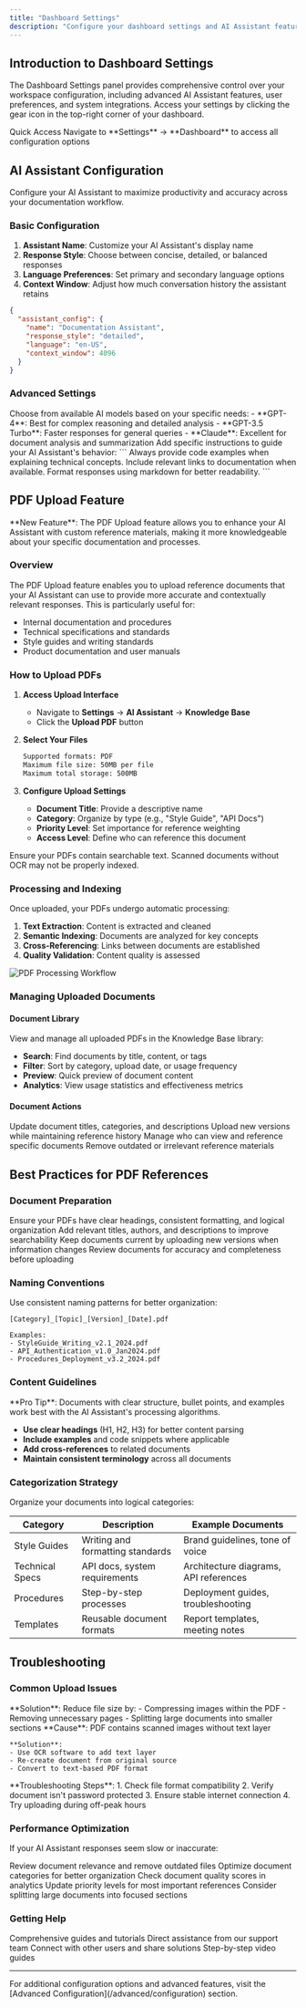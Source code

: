 ```yaml
---
title: "Dashboard Settings"
description: "Configure your dashboard settings and AI Assistant features for optimal performance"
---
```


## Introduction to Dashboard Settings

The Dashboard Settings panel provides comprehensive control over your workspace configuration, including advanced AI Assistant features, user preferences, and system integrations. Access your settings by clicking the gear icon in the top-right corner of your dashboard.

<Card>
  <CardHeader>
    <CardTitle>Quick Access</CardTitle>
  </CardHeader>
  <CardBody>
    Navigate to **Settings** → **Dashboard** to access all configuration options
  </CardBody>
</Card>

## AI Assistant Configuration

Configure your AI Assistant to maximize productivity and accuracy across your documentation workflow.

### Basic Configuration

1. **Assistant Name**: Customize your AI Assistant's display name
2. **Response Style**: Choose between concise, detailed, or balanced responses
3. **Language Preferences**: Set primary and secondary language options
4. **Context Window**: Adjust how much conversation history the assistant retains

```json
{
  "assistant_config": {
    "name": "Documentation Assistant",
    "response_style": "detailed",
    "language": "en-US",
    "context_window": 4096
  }
}
```

### Advanced Settings

<AccordionGroup>
  <Accordion title="Model Selection">
    Choose from available AI models based on your specific needs:
    - **GPT-4**: Best for complex reasoning and detailed analysis
    - **GPT-3.5 Turbo**: Faster responses for general queries
    - **Claude**: Excellent for document analysis and summarization
  </Accordion>
  
  <Accordion title="Custom Instructions">
    Add specific instructions to guide your AI Assistant's behavior:
    ```
    Always provide code examples when explaining technical concepts.
    Include relevant links to documentation when available.
    Format responses using markdown for better readability.
    ```
  </Accordion>
</AccordionGroup>

## PDF Upload Feature

<Info>
  **New Feature**: The PDF Upload feature allows you to enhance your AI Assistant with custom reference materials, making it more knowledgeable about your specific documentation and processes.
</Info>

### Overview

The PDF Upload feature enables you to upload reference documents that your AI Assistant can use to provide more accurate and contextually relevant responses. This is particularly useful for:

- Internal documentation and procedures
- Technical specifications and standards
- Style guides and writing standards
- Product documentation and user manuals

### How to Upload PDFs

1. **Access Upload Interface**
   - Navigate to **Settings** → **AI Assistant** → **Knowledge Base**
   - Click the **Upload PDF** button

2. **Select Your Files**
   ```bash
   Supported formats: PDF
   Maximum file size: 50MB per file
   Maximum total storage: 500MB
   ```

3. **Configure Upload Settings**
   - **Document Title**: Provide a descriptive name
   - **Category**: Organize by type (e.g., "Style Guide", "API Docs")
   - **Priority Level**: Set importance for reference weighting
   - **Access Level**: Define who can reference this document

<Warning>
  Ensure your PDFs contain searchable text. Scanned documents without OCR may not be properly indexed.
</Warning>

### Processing and Indexing

Once uploaded, your PDFs undergo automatic processing:

1. **Text Extraction**: Content is extracted and cleaned
2. **Semantic Indexing**: Documents are analyzed for key concepts
3. **Cross-Referencing**: Links between documents are established
4. **Quality Validation**: Content quality is assessed

<Frame>
  <img src="/images/pdf-processing-flow.png" alt="PDF Processing Workflow" />
</Frame>

### Managing Uploaded Documents

#### Document Library

View and manage all uploaded PDFs in the Knowledge Base library:

- **Search**: Find documents by title, content, or tags
- **Filter**: Sort by category, upload date, or usage frequency
- **Preview**: Quick preview of document content
- **Analytics**: View usage statistics and effectiveness metrics

#### Document Actions

<CardGroup cols={2}>
  <Card title="Edit Metadata" icon="edit">
    Update document titles, categories, and descriptions
  </Card>
  <Card title="Version Control" icon="code-branch">
    Upload new versions while maintaining reference history
  </Card>
  <Card title="Access Control" icon="lock">
    Manage who can view and reference specific documents
  </Card>
  <Card title="Delete Documents" icon="trash">
    Remove outdated or irrelevant reference materials
  </Card>
</CardGroup>

## Best Practices for PDF References

### Document Preparation

<Steps>
  <Step title="Optimize Content Structure">
    Ensure your PDFs have clear headings, consistent formatting, and logical organization
  </Step>
  <Step title="Include Metadata">
    Add relevant titles, authors, and descriptions to improve searchability
  </Step>
  <Step title="Regular Updates">
    Keep documents current by uploading new versions when information changes
  </Step>
  <Step title="Quality Control">
    Review documents for accuracy and completeness before uploading
  </Step>
</Steps>

### Naming Conventions

Use consistent naming patterns for better organization:

```
[Category]_[Topic]_[Version]_[Date].pdf

Examples:
- StyleGuide_Writing_v2.1_2024.pdf
- API_Authentication_v1.0_Jan2024.pdf
- Procedures_Deployment_v3.2_2024.pdf
```

### Content Guidelines

<Tip>
  **Pro Tip**: Documents with clear structure, bullet points, and examples work best with the AI Assistant's processing algorithms.
</Tip>

- **Use clear headings** (H1, H2, H3) for better content parsing
- **Include examples** and code snippets where applicable
- **Add cross-references** to related documents
- **Maintain consistent terminology** across all documents

### Categorization Strategy

Organize your documents into logical categories:

| Category | Description | Example Documents |
|----------|-------------|-------------------|
| Style Guides | Writing and formatting standards | Brand guidelines, tone of voice |
| Technical Specs | API docs, system requirements | Architecture diagrams, API references |
| Procedures | Step-by-step processes | Deployment guides, troubleshooting |
| Templates | Reusable document formats | Report templates, meeting notes |

## Troubleshooting

### Common Upload Issues

<AccordionGroup>
  <Accordion title="Upload Failed - File Too Large">
    **Solution**: Reduce file size by:
    - Compressing images within the PDF
    - Removing unnecessary pages
    - Splitting large documents into smaller sections
  </Accordion>
  
  <Accordion title="Text Not Searchable">
    **Cause**: PDF contains scanned images without text layer
    
    **Solution**: 
    - Use OCR software to add text layer
    - Re-create document from original source
    - Convert to text-based PDF format
  </Accordion>
  
  <Accordion title="Processing Stuck">
    **Troubleshooting Steps**:
    1. Check file format compatibility
    2. Verify document isn't password protected
    3. Ensure stable internet connection
    4. Try uploading during off-peak hours
  </Accordion>
</AccordionGroup>

### Performance Optimization

If your AI Assistant responses seem slow or inaccurate:

<CheckboxGroup>
  <Checkbox>Review document relevance and remove outdated files</Checkbox>
  <Checkbox>Optimize document categories for better organization</Checkbox>
  <Checkbox>Check document quality scores in analytics</Checkbox>
  <Checkbox>Update priority levels for most important references</Checkbox>
  <Checkbox>Consider splitting large documents into focused sections</Checkbox>
</CheckboxGroup>

### Getting Help

<CardGroup cols={2}>
  <Card title="Documentation" icon="book" href="/support/docs">
    Comprehensive guides and tutorials
  </Card>
  <Card title="Support Ticket" icon="ticket" href="/support/contact">
    Direct assistance from our support team
  </Card>
  <Card title="Community Forum" icon="users" href="/community">
    Connect with other users and share solutions
  </Card>
  <Card title="Video Tutorials" icon="play" href="/tutorials">
    Step-by-step video guides
  </Card>
</CardGroup>

---

<Note>
  For additional configuration options and advanced features, visit the [Advanced Configuration](/advanced/configuration) section.
</Note>